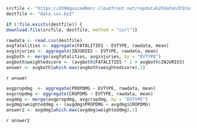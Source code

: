 

```r
srcfile <- "https://d396qusza40orc.cloudfront.net/repdata%2Fdata%2FStormData.csv.bz2"
destfile <- "data.csv.bz2"

if (!file.exists(destfile)) {
download.file(srcfile, destfile, method = "curl")}

rawdata <- read.csv(destfile)
avgfatalities <- aggregate(FATALITIES ~ EVTYPE, rawdata, mean)
avginjuries <- aggregate(INJURIES ~ EVTYPE, rawdata, mean)
avgboth <- merge(avgfatalities, avginjuries, by = "EVTYPE")
avgboth$weightedscore <- (avgboth$FATALITIES * 2 + avgboth$INJURIES)
answer <- avgboth[which.max(avgboth$weightedscore),1]
```

`r answer`

```r
avgpropdmg  <- aggregate(PROPDMG ~ EVTYPE, rawdata, mean)
avgcropdmg <- aggregate(CROPDMG ~ EVTYPE, rawdata, mean)
avgdmg <- merge(avgpropdmg, avgcropdmg, by = "EVTYPE")
avgdmg$weighteddmg <- (avgdmg$PROPDMG + avgdmg$CROPDMG)
answer2 <- avgdmg[which.max(avgdmg$weighteddmg),1]
```

`r answer2`